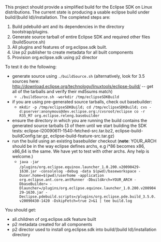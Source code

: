 This project should provide a simplified build for the Eclipse SDK on Linux 
distributions.  The current state is producing a usable eclipse build under build/(build Id)/installation. 
The completed steps are:
# Build pdebuild-ant and its dependencies in the directory bootstrap/plugins.
# Generate source tarball of entire Eclipse SDK and required other files (buildSource.sh)
# All plugins and features of org.eclipse.sdk built.
# Use p2 publisher to create metadata for all built components
# Provision org.eclipse.sdk using p2 director

To test it do the following:

* generate source using <tt>./buildSource.sh</tt> (alternatively, look for 3.5 sources here:  http://download.eclipse.org/technology/linuxtools/eclipse-build/ -- get all of the tarballs and verify their md5sums match)
** <tt>./buildSource.sh -workdir /tmp/eclipseSDKBuild</tt>
* if you are using pre-generated source tarballs, check out basebuilder:
** <tt>mkdir -p /tmp/eclipseSDKBuild; cd /tmp/eclipseSDKBuild; cvs -d:pserver:anonymous@dev.eclipse.org:/cvsroot/eclipse co -r R35_M7 org.eclipse.releng.basebuilder</tt>
* ensure the directory in which you are running the build contains the generated source tarballs (3 of them until we start building the SDK tests: eclipse-I20090611-1540-fetched-src.tar.bz2, eclipse-build-buildConfig.tar.gz, eclipse-build-feature-src.tar.gz)
* run the build using an existing basebuilder checkout ('''note''':  YOUR_ARCH should be in the way eclipse defines archs, e.g i*86 becomes x86, x86_64 is the same.  We have yet to test with other archs.  Any help is welcome.)
** <tt>java -jar <basebuilder>/plugins/org.eclipse.equinox.launcher_1.0.200.v20090429-1630.jar -consolelog -debug -data $(pwd)/baseworkspace -Duser.home=$(pwd)/userhome -application org.eclipse.ant.core.antRunner -DbuildArch=YOUR_ARCH -DbaseBuilder=<basebuilder> -Dlauncher=<basebuilder>/plugins/org.eclipse.equinox.launcher_1.0.200.v20090429-1630.jar -Declipse.pdebuild.scripts=<basebuilder>/plugins/org.eclipse.pde.build_3.5.0.v20090430-1420 -DskipFetch=true 2>&1 | tee build.log</tt>

You should get:
<!-- Not anymore.  We need to fix this.
* all the dependencies of pdebuild-ant in the bootstrap/plugins folder. -->
* all.children of org.eclipse.sdk feature built
* p2 metadata created for all components
* p2 director used to install org.eclipse.sdk into build/(build Id)/installation directory
